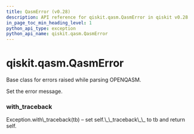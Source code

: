 ```yaml
---
title: QasmError (v0.28)
description: API reference for qiskit.qasm.QasmError in qiskit v0.28
in_page_toc_min_heading_level: 1
python_api_type: exception
python_api_name: qiskit.qasm.QasmError
---
```


<span id="qiskit-qasm-qasmerror" />

# qiskit.qasm.QasmError

<Class id="qiskit.qasm.QasmError" isDedicatedPage={true} github="https://github.com/qiskit/qiskit/tree/stable/0.18/qiskit/qasm/exceptions.py" signature="QasmError(*msg)" modifiers="exception">
  Base class for errors raised while parsing OPENQASM.

  Set the error message.

  ### with\_traceback

  <Function id="qiskit.qasm.QasmError.with_traceback" signature="with_traceback()">
    Exception.with\_traceback(tb) – set self.\_\_traceback\_\_ to tb and return self.
  </Function>
</Class>

